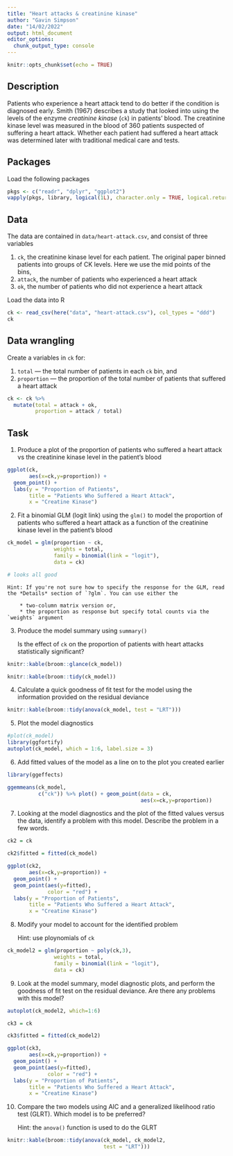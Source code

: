 ```yaml
---
title: "Heart attacks & creatinine kinase"
author: "Gavin Simpson"
date: "14/02/2022"
output: html_document
editor_options: 
  chunk_output_type: console
---
```


```r
knitr::opts_chunk$set(echo = TRUE)
```

## Description

Patients who experience a heart attack tend to do better if the condition is diagnosed early. Smith (1967) describes a study that looked into using the levels of the enzyme *creatinine kinase* (`ck`) in patients' blood. The creatinine kinase level was measured in the blood of 360 patients suspected of suffering a heart attack. Whether each patient had suffered a heart attack was determined later with traditional medical care and tests.

## Packages

Load the following packages

```r
pkgs <- c("readr", "dplyr", "ggplot2")
vapply(pkgs, library, logical(1L), character.only = TRUE, logical.return = TRUE)
```

## Data

The data are contained in `data/heart-attack.csv`, and consist of three variables

1. `ck`, the creatinine kinase level for each patient. The original paper binned patients into groups of CK levels. Here we use the mid points of the bins,
2. `attack`, the number of patients who experienced a heart attack
3. `ok`, the number of patients who did not experience a heart attack

Load the data into R

```r
ck <- read_csv(here("data", "heart-attack.csv"), col_types = "ddd")
ck
```

## Data wrangling

Create a variables in `ck` for:

1. `total` --- the total number of patients in each `ck` bin, and
2. `proportion` --- the proportion of the total number of patients that suffered a heart attack

```r
ck <- ck %>%
  mutate(total = attack + ok,
         proportion = attack / total)
```

## Task

1. Produce a plot of the proportion of patients who suffered a heart attack vs the creatinine kinase level in the patient's blood

```r
ggplot(ck,
       aes(x=ck,y=proportion)) +
  geom_point() +
  labs(y = "Proportion of Patients",
       title = "Patients Who Suffered a Heart Attack",
       x = "Creatine Kinase")
```


2. Fit a binomial GLM (logit link) using the `glm()` to model the proportion of patients who suffered a heart attack as a function of the creatinine kinase level in the patient's blood

```r
ck_model = glm(proportion ~ ck,
               weights = total,
               family = binomial(link = "logit"),
               data = ck)

# looks all good
```


    Hint: If you're not sure how to specify the response for the GLM, read the *Details* section of `?glm`. You can use either the

        * two-column matrix version or,
        * the proportion as response but specify total counts via the `weights` argument

3. Produce the model summary using `summary()`

    Is the effect of `ck` on the proportion of patients with heart attacks statistically significant?
    
```r
knitr::kable(broom::glance(ck_model))

knitr::kable(broom::tidy(ck_model))
```
    

4. Calculate a quick goodness of fit test for the model using the information provided on the residual deviance

```r

knitr::kable(broom::tidy(anova(ck_model, test = "LRT")))
```


5. Plot the model diagnostics

```r
#plot(ck_model)
library(ggfortify)
autoplot(ck_model, which = 1:6, label.size = 3)
```


6. Add fitted values of the model as a line on to the plot you created earlier

```r
library(ggeffects)

ggemmeans(ck_model,
          c("ck")) %>% plot() + geom_point(data = ck,
                                           aes(x=ck,y=proportion))
```


7. Looking at the model diagnostics and the plot of the fitted values versus the data, identify a problem with this model. Describe the problem in a few words.

```r
ck2 = ck

ck2$fitted = fitted(ck_model)

ggplot(ck2,
       aes(x=ck,y=proportion)) +
  geom_point() +
  geom_point(aes(y=fitted),
             color = "red") +
  labs(y = "Proportion of Patients",
       title = "Patients Who Suffered a Heart Attack",
       x = "Creatine Kinase")

```



8. Modify your model to account for the identified problem

    Hint: use ploynomials of `ck`
    
```r
ck_model2 = glm(proportion ~ poly(ck,3),
               weights = total,
               family = binomial(link = "logit"),
               data = ck)

```


9. Look at the model summary, model diagnostic plots, and perform the goodness of fit test on the residual deviance. Are there any problems with this model?

```r

autoplot(ck_model2, which=1:6)

ck3 = ck

ck3$fitted = fitted(ck_model2)

ggplot(ck3,
       aes(x=ck,y=proportion)) +
  geom_point() +
  geom_point(aes(y=fitted),
             color = "red") +
  labs(y = "Proportion of Patients",
       title = "Patients Who Suffered a Heart Attack",
       x = "Creatine Kinase")
```


10. Compare the two models using AIC and a generalized likelihood ratio test (GLRT). Which model is to be preferred?

    Hint: the `anova()` function is used to do the GLRT
    
```r
knitr::kable(broom::tidy(anova(ck_model, ck_model2,
                               test = "LRT")))
```

